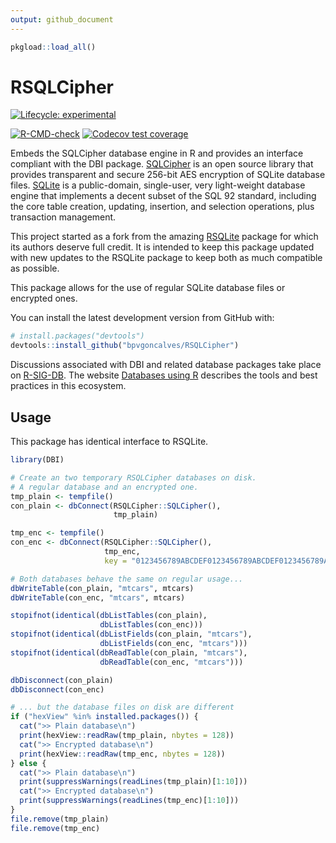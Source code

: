 ```yaml
---
output: github_document
---
```


<!-- README.md is generated from README.Rmd. Please edit that file -->

```r
pkgload::load_all()
```


# RSQLCipher

<!-- badges: start -->
[![Lifecycle: experimental](https://img.shields.io/badge/lifecycle-experimental-orange.svg)](https://lifecycle.r-lib.org/articles/stages.html#experimental)

[![R-CMD-check](https://github.com/bpvgoncalves/RSQLCipher/actions/workflows/R-CMD-check.yaml/badge.svg)](https://github.com/bpvgoncalves/RSQLCipher/actions/workflows/R-CMD-check.yaml)
[![Codecov test coverage](https://codecov.io/gh/bpvgoncalves/RSQLCipher/branch/main/graph/badge.svg)](https://app.codecov.io/gh/bpvgoncalves/RSQLCipher?branch=main)
<!-- badges: end -->

Embeds the SQLCipher database engine in R and provides an interface compliant with the DBI package. 
[SQLCipher](https://www.zetetic.net/sqlcipher/open-source/) is an open source library that provides 
transparent and secure 256-bit AES encryption of SQLite database files. [SQLite](https://www.sqlite.org/index.html) 
is a public-domain, single-user, very light-weight database engine that implements a decent subset 
of the SQL 92 standard, including the core table creation, updating, insertion, and selection
operations, plus transaction management.  

This project started as a fork from the amazing [RSQLite](https://rsqlite.r-dbi.org) package for 
which its authors deserve full credit. It is intended to keep this package updated with new updates
to the RSQLite package to keep both as much compatible as possible.

This package allows for the use of regular SQLite database files or encrypted ones.


<!-- You can install the latest released version from CRAN with: -->

<!-- ```R -->
<!-- install.packages("RSQLCipher") -->
<!-- ``` -->

You can install the latest development version from GitHub with:

```R
# install.packages("devtools")
devtools::install_github("bpvgoncalves/RSQLCipher")
```

Discussions associated with DBI and related database packages take place on [R-SIG-DB](https://stat.ethz.ch/mailman/listinfo/r-sig-db).
The website [Databases using R](https://solutions.posit.co/connections/db/) describes the tools and 
best practices in this ecosystem.

## Usage

This package has identical interface to RSQLite.

```r
library(DBI)

# Create an two temporary RSQLCipher databases on disk.
# A regular database and an encrypted one.
tmp_plain <- tempfile()
con_plain <- dbConnect(RSQLCipher::SQLCipher(), 
                       tmp_plain)

tmp_enc <- tempfile()
con_enc <- dbConnect(RSQLCipher::SQLCipher(), 
                     tmp_enc, 
                     key = "0123456789ABCDEF0123456789ABCDEF0123456789ABCDEF0123456789ABCDEF") 

# Both databases behave the same on regular usage...
dbWriteTable(con_plain, "mtcars", mtcars)
dbWriteTable(con_enc, "mtcars", mtcars)

stopifnot(identical(dbListTables(con_plain), 
                    dbListTables(con_enc)))
stopifnot(identical(dbListFields(con_plain, "mtcars"), 
                    dbListFields(con_enc, "mtcars")))
stopifnot(identical(dbReadTable(con_plain, "mtcars"), 
                    dbReadTable(con_enc, "mtcars")))

dbDisconnect(con_plain)
dbDisconnect(con_enc)

# ... but the database files on disk are different
if ("hexView" %in% installed.packages()) {
  cat(">> Plain database\n")
  print(hexView::readRaw(tmp_plain, nbytes = 128))
  cat(">> Encrypted database\n")
  print(hexView::readRaw(tmp_enc, nbytes = 128))
} else {
  cat(">> Plain database\n")
  print(suppressWarnings(readLines(tmp_plain)[1:10]))
  cat(">> Encrypted database\n")
  print(suppressWarnings(readLines(tmp_enc)[1:10]))
}
file.remove(tmp_plain)
file.remove(tmp_enc)

```

